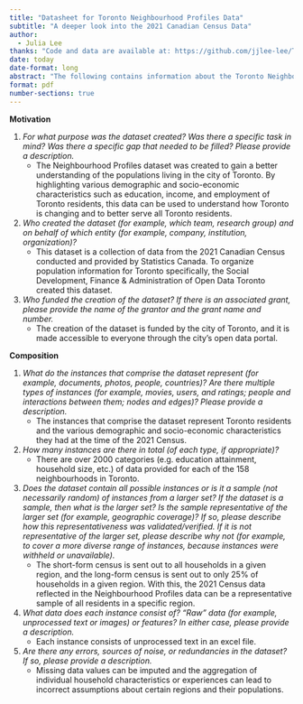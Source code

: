 ```yaml
---
title: "Datasheet for Toronto Neighbourhood Profiles Data"
subtitle: "A deeper look into the 2021 Canadian Census Data"
author: 
  - Julia Lee
thanks: "Code and data are available at: https://github.com/jjlee-lee/Toronto_Neighbourhood_Income.git"
date: today
date-format: long
abstract: "The following contains information about the Toronto Neighbourhoods Profile Data. Extract of the questions are provided by Gebru and colleagues (2021, https://doi.org/10.1145/3458723)"
format: pdf
number-sections: true
---
```



**Motivation**

1. *For what purpose was the dataset created? Was there a specific task in mind? Was there a specific gap that needed to be filled? Please provide a description.*
    - The Neighbourhood Profiles dataset was created to gain a better understanding of the populations living in the city of Toronto. By highlighting various demographic and socio-economic characteristics such as education, income, and employment of Toronto residents, this data can be used to understand how Toronto is changing and to better serve all Toronto residents. 
2. *Who created the dataset (for example, which team, research group) and on behalf of which entity (for example, company, institution, organization)?*
    - This dataset is a collection of data from the 2021 Canadian Census conducted and provided by Statistics Canada. To organize population information for Toronto specifically, the Social Development, Finance & Administration of Open Data Toronto created this dataset. 
3. *Who funded the creation of the dataset? If there is an associated grant, please provide the name of the grantor and the grant name and number.*
    - The creation of the dataset is funded by the city of Toronto, and it is made accessible to everyone through the city's open data portal. 

**Composition**

1. *What do the instances that comprise the dataset represent (for example, documents, photos, people, countries)? Are there multiple types of instances (for example, movies, users, and ratings; people and interactions between them; nodes and edges)? Please provide a description.*
	- The instances that comprise the dataset represent Toronto residents and the various demographic and socio-economic characteristics they had at the time of the 2021 Census.
2. *How many instances are there in total (of each type, if appropriate)?*
	- There are over 2000 categories (e.g. education attainment, household size, etc.) of data provided for each of the 158 neighbourhoods in Toronto.
3. *Does the dataset contain all possible instances or is it a sample (not necessarily random) of instances from a larger set? If the dataset is a sample, then what is the larger set? Is the sample representative of the larger set (for example, geographic coverage)? If so, please describe how this representativeness was validated/verified. If it is not representative of the larger set, please describe why not (for example, to cover a more diverse range of instances, because instances were withheld or unavailable).*
	- The short-form census is sent out to all households in a given region, and the long-form census is sent out to only 25% of households in a given region. With this, the 2021 Census data reflected in the Neighbourhood Profiles data can be a representative sample of all residents in a specific region.
4. *What data does each instance consist of? "Raw" data (for example, unprocessed text or images) or features? In either case, please provide a description.*
	- Each instance consists of unprocessed text in an excel file. 
5. *Are there any errors, sources of noise, or redundancies in the dataset? If so, please provide a description.*
	- Missing data values can be imputed and the aggregation of individual household characteristics or experiences can lead to incorrect assumptions about certain regions and their populations.

